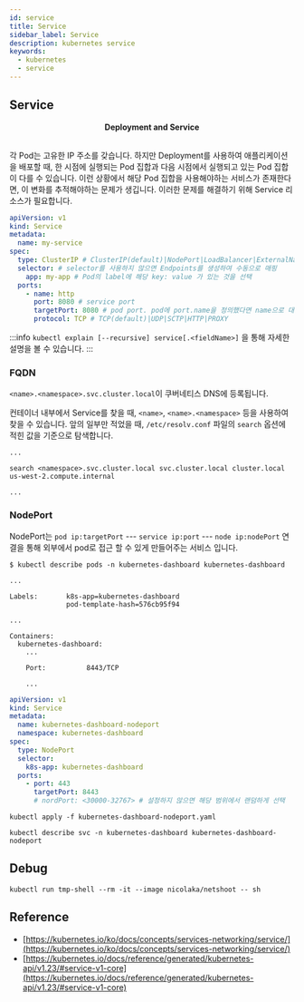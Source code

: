 ```yaml
---
id: service
title: Service
sidebar_label: Service
description: kubernetes service
keywords:
  - kubernetes
  - service
---
```



## Service

<center>
  <Image
    img={require("@site/static/img/nn/mlops/kubernetes/service.jpg")}
    width={750}
  />
</center>
<center>
  <strong>Deployment and Service</strong>
</center>
<br />

각 Pod는 고유한 IP 주소를 갖습니다. 하지만 Deployment를 사용하여 애플리케이션을 배포할 때, 한 시점에 실행되는 Pod 집합과 다음 시점에서 실행되고 있는 Pod 집합이 다를 수 있습니다. 이런 상황에서 해당 Pod 집합을 사용해야하는 서비스가 존재한다면, 이 변화를 추적해야하는 문제가 생깁니다. 이러한 문제를 해결하기 위해 Service 리소스가 필요합니다.

```yaml
apiVersion: v1
kind: Service
metadata:
  name: my-service
spec:
  type: ClusterIP # ClusterIP(default)|NodePort|LoadBalancer|ExternalName
  selector: # selector를 사용하지 않으면 Endpoints를 생성하여 수동으로 매핑
    app: my-app # Pod의 label에 해당 key: value 가 있는 것을 선택
  ports:
    - name: http
      port: 8080 # service port
      targetPort: 8080 # pod port. pod에 port.name을 정의했다면 name으로 대체 가능
      protocol: TCP # TCP(default)|UDP|SCTP|HTTP|PROXY
```

:::info
`kubectl explain [--recursive] service[.<fieldName>]` 을 통해 자세한 설명을 볼 수 있습니다.
:::

### FQDN

`<name>.<namespace>.svc.cluster.local`이 쿠버네티스 DNS에 등록됩니다.

컨테이너 내부에서 Service를 찾을 때, `<name>`, `<name>.<namespace>` 등을 사용하여 찾을 수 있습니다. 앞의 일부만 적었을 때, `/etc/resolv.conf` 파일의 `search` 옵션에 적힌 값을 기준으로 탐색합니다.

```shell title="/etc/resolv.conf"
...

search <namespace>.svc.cluster.local svc.cluster.local cluster.local us-west-2.compute.internal

...
```

### NodePort

NodePort는 `pod ip:targetPort` --- `service ip:port` --- `node ip:nodePort` 연결을 통해 외부에서 pod로 접근 할 수 있게 만들어주는 서비스 입니다.

```shell {1}
$ kubectl describe pods -n kubernetes-dashboard kubernetes-dashboard

...

Labels:       k8s-app=kubernetes-dashboard
              pod-template-hash=576cb95f94

...

Containers:
  kubernetes-dashboard:
    ...

    Port:          8443/TCP

    ...

```

```yaml title="kubernetes-dashboard-nodeport.yaml" {5,10,13}
apiVersion: v1
kind: Service
metadata:
  name: kubernetes-dashboard-nodeport
  namespace: kubernetes-dashboard
spec:
  type: NodePort
  selector:
    k8s-app: kubernetes-dashboard
  ports:
    - port: 443
      targetPort: 8443
      # nordPort: <30000-32767> # 설정하지 않으면 해당 범위에서 랜덤하게 선택
```

```shell
kubectl apply -f kubernetes-dashboard-nodeport.yaml
```

```shell
kubectl describe svc -n kubernetes-dashboard kubernetes-dashboard-nodeport
```

## Debug

```shell
kubectl run tmp-shell --rm -it --image nicolaka/netshoot -- sh
```

## Reference

- [https://kubernetes.io/ko/docs/concepts/services-networking/service/](https://kubernetes.io/ko/docs/concepts/services-networking/service/)
- [https://kubernetes.io/docs/reference/generated/kubernetes-api/v1.23/#service-v1-core](https://kubernetes.io/docs/reference/generated/kubernetes-api/v1.23/#service-v1-core)
